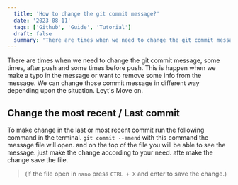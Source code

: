 ```yaml
---
  title: 'How to change the git commit message?'
  date: '2023-08-11'
  tags: ['Github', 'Guide', 'Tutorial']
  draft: false
  summary: 'There are times when we need to change the git commit message, some times, after push and some times before push. and we can change those commit message with the following command.'
---
```


There are times when we need to change the git commit message, some times, after push and some times before push. This is happen when we make a typo in the message or want to remove some info from the message. We can change those commit message in different way depending upon the situation. Leyt's Move on.


## Change the most recent / Last commit
To make change in the last or most recent commit run the following command in the terminal.
```git commit --amend```
with this command the message file will open. and on the top of the file you will be able to see the message. just make the change according to your need.
afte make the change save the file. 
 > (if the file open in `nano` press `CTRL + X` and enter to save the change.)

## 
